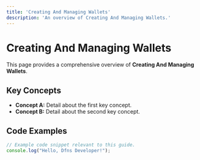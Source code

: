 ```yaml
---
title: 'Creating And Managing Wallets'
description: 'An overview of Creating And Managing Wallets.'
---
```


# Creating And Managing Wallets

This page provides a comprehensive overview of **Creating And Managing Wallets**.

## Key Concepts

* **Concept A:** Detail about the first key concept.
* **Concept B:** Detail about the second key concept.

## Code Examples

```typescript
// Example code snippet relevant to this guide.
console.log("Hello, Dfns Developer!");
```

